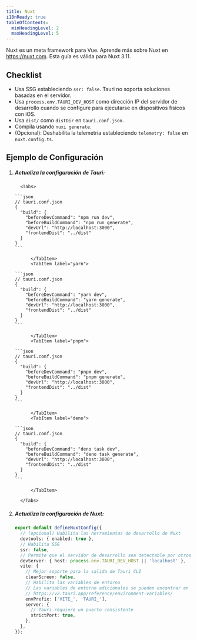 ```yaml
---
title: Nuxt
i18nReady: true
tableOfContents:
  minHeadingLevel: 2
  maxHeadingLevel: 5
---
```



Nuxt es un meta framework para Vue. Aprende más sobre Nuxt en https://nuxt.com. Esta guía es válida para Nuxt 3.11.

## Checklist

- Usa SSG estableciendo `ssr: false`. Tauri no soporta soluciones basadas en el servidor.
- Usa `process.env.TAURI_DEV_HOST` como dirección IP del servidor de desarrollo cuando se configure para ejecutarse en dispositivos físicos con iOS.
- Usa `dist/` como `distDir` en `tauri.conf.json`.
- Compila usando `nuxi generate`.
- (Opcional): Deshabilita la telemetría estableciendo `telemetry: false` en `nuxt.config.ts`.

## Ejemplo de Configuración

<Steps>

1.  ##### Actualiza la configuración de Tauri:

          <Tabs>

    <TabItem label="npm">

        ```json
        // tauri.conf.json
        {
          "build": {
            "beforeDevCommand": "npm run dev",
            "beforeBuildCommand": "npm run generate",
            "devUrl": "http://localhost:3000",
            "frontendDist": "../dist"
          }
        }
        ```

              </TabItem>
              <TabItem label="yarn">

        ```json
        // tauri.conf.json
        {
          "build": {
            "beforeDevCommand": "yarn dev",
            "beforeBuildCommand": "yarn generate",
            "devUrl": "http://localhost:3000",
            "frontendDist": "../dist"
          }
        }
        ```

              </TabItem>
              <TabItem label="pnpm">

        ```json
        // tauri.conf.json
        {
          "build": {
            "beforeDevCommand": "pnpm dev",
            "beforeBuildCommand": "pnpm generate",
            "devUrl": "http://localhost:3000",
            "frontendDist": "../dist"
          }
        }
        ```

              </TabItem>
              <TabItem label="deno">

        ```json
        // tauri.conf.json
        {
          "build": {
            "beforeDevCommand": "deno task dev",
            "beforeBuildCommand": "deno task generate",
            "devUrl": "http://localhost:3000",
            "frontendDist": "../dist"
          }
        }
        ```

              </TabItem>

          </Tabs>

2.  ##### Actualiza la configuración de Nuxt:

    ```ts
    export default defineNuxtConfig({
      // (opcional) Habilita las herramientas de desarrollo de Nuxt
      devtools: { enabled: true },
      // Habilita SSG
      ssr: false,
      // Permite que el servidor de desarrollo sea detectable por otros dispositivos al ejecutarse en dispositivos físicos con iOS
      devServer: { host: process.env.TAURI_DEV_HOST || 'localhost' },
      vite: {
        // Mejor soporte para la salida de Tauri CLI
        clearScreen: false,
        // Habilita las variables de entorno
        // Las variables de entorno adicionales se pueden encontrar en
        // https://v2.tauri.app/reference/environment-variables/
        envPrefix: ['VITE_', 'TAURI_'],
        server: {
          // Tauri requiere un puerto consistente
          strictPort: true,
        },
      },
    });
    ```

</Steps>
